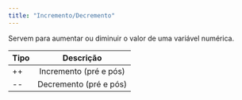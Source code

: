 ```yaml
---
title: "Incremento/Decremento"
---
```


 

Servem para aumentar ou diminuir o valor de uma variável numérica.

| Tipo  | Descrição |
| ------------- |:-------------:|
| ++  | Incremento (pré e pós)     |
| --     | Decremento (pré e pós) |

